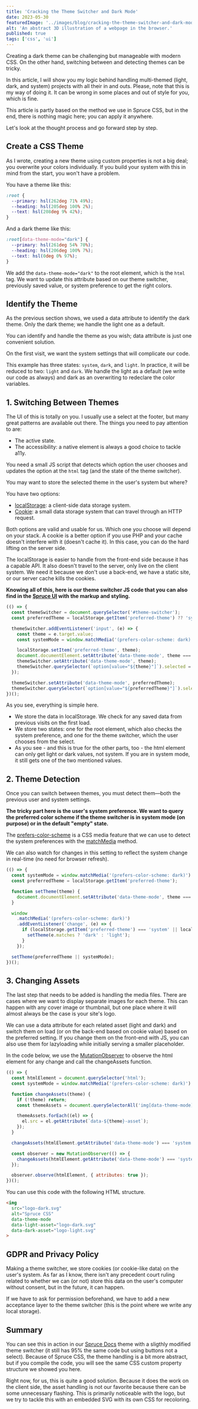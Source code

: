 ```yaml
---
title: 'Cracking the Theme Switcher and Dark Mode'
date: 2023-05-30
featuredImage: '../images/blog/cracking-the-theme-switcher-and-dark-mode.png'
alt: 'An abstract 3D illustration of a webpage in the browser.'
published: true
tags: ['css', 'ui']
---
```


<p className="lead">Creating a dark theme can be challenging but manageable with modern CSS. On the other hand, switching between and detecting themes can be tricky.</p>

In this article, I will show you my logic behind handling multi-themed (light, dark, and system) projects with all their in and outs. Please, note that this is my way of doing it. It can be wrong in some places and out of style for you, which is fine.

<Notification type="info">This article is partly based on the method we use in Spruce CSS, but in the end, there is nothing magic here; you can apply it anywhere.</Notification>

Let's look at the thought process and go forward step by step.

## Create a CSS Theme

As I wrote, creating a new theme using custom properties is not a big deal; you overwrite your colors individually. If you build your system with this in mind from the start, you won't have a problem.

You have a theme like this:

```css
:root {
  --primary: hsl(262deg 71% 49%);
  --heading: hsl(205deg 100% 2%);
  --text: hsl(208deg 9% 42%);
}
```

And a dark theme like this:

```css
:root[data-theme-mode="dark"] {
  --primary: hsl(261deg 54% 70%);
  --heading: hsl(206deg 100% 7%);
  --text: hsl(0deg 0% 97%);
}
```

We add the `data-theme-mode="dark"` to the root element, which is the `html` tag. We want to update this attribute based on our theme switcher, previously saved value, or system preference to get the right colors.

## Identify the Theme

As the previous section shows, we used a data attribute to identify the dark theme. Only the dark theme; we handle the light one as a default.

You can identify and handle the theme as you wish; data attribute is just one convenient solution.

On the first visit, we want the system settings that will complicate our code.

<Notification type="info">This example has three states: <code>system</code>, <code>dark</code>, and <code>light</code>. In practice, it will be reduced to two: <code>light</code> and <code>dark</code>. We handle the light as a default (we write our code as always) and dark as an overwriting to redeclare the color variables.</Notification>

## 1. Switching Between Themes

The UI of this is totally on you. I usually use a select at the footer, but many great patterns are available out there. The things you need to pay attention to are:

- The active state.
- The accessibility: a native element is always a good choice to tackle  a11y.

You need a small JS script that detects which option the user chooses and updates the option at the `html` tag (and the state of the theme switcher).

You may want to store the selected theme in the user's system but where?

You have two options:

- [localStorage](https://developer.mozilla.org/en-US/docs/Web/API/Window/localStorage): a client-side data storage system.
- [Cookie](https://developer.mozilla.org/en-US/docs/Web/API/Document/cookie): a small data storage system that can travel through an HTTP request.

Both options are valid and usable for us. Which one you choose will depend on your stack. A cookie is a better option if you use PHP and your cache doesn't interfere with it (doesn't cache it). In this case, you can do the hard lifting on the server side.

The localStorage is easier to handle from the front-end side because it has a capable API. It also doesn't travel to the server, only live on the client system. We need it because we don't use a back-end, we have a static site, or our server cache kills the cookies.

**Knowing all of this, here is our theme switcher JS code that you can also find in the [Spruce UI](https://sprucecss.com/ui/component/theme-switcher/) with the markup and styling.**

```js
(() => {
  const themeSwitcher = document.querySelector('#theme-switcher');
  const preferredTheme = localStorage.getItem('preferred-theme') ?? 'system';

  themeSwitcher.addEventListener('input', (e) => {
    const theme = e.target.value;
    const systemMode = window.matchMedia('(prefers-color-scheme: dark)').matches ? 'dark' : 'light';

    localStorage.setItem('preferred-theme', theme);
    document.documentElement.setAttribute('data-theme-mode', theme === 'system' ? systemMode : theme);
    themeSwitcher.setAttribute('data-theme-mode', theme);
    themeSwitcher.querySelector(`option[value="${theme}"]`).selected = 'selected';
  });

  themeSwitcher.setAttribute('data-theme-mode', preferredTheme);
  themeSwitcher.querySelector(`option[value="${preferredTheme}"]`).selected = 'selected';
})();
```

As you see, everything is simple here.
- We store the data in localStorage. We check for any saved data from previous visits on the first load.
- We store two states: one for the root element, which also checks the system preference, and one for the theme switcher, which the user chooses from the select.
- As you see - and this is true for the other parts, too - the html element can only get light or dark values, not system. If you are in system mode, it still gets one of the two mentioned values.

## 2. Theme Detection

Once you can switch between themes, you must detect them—both the previous user and system settings.

**The tricky part here is the user's system preference. We want to query the preferred color scheme if the theme switcher is in system mode (on purpose) or in the default "empty" state.**

The [prefers-color-scheme](https://developer.mozilla.org/en-US/docs/Web/CSS/@media/prefers-color-scheme) is a CSS media feature that we can use to detect the system preferences with the [matchMedia](https://developer.mozilla.org/en-US/docs/Web/API/Window/matchMedia) method.

We can also watch for changes in this setting to reflect the system change in real-time (no need for browser refresh).

```js
(() => {
  const systemMode = window.matchMedia('(prefers-color-scheme: dark)').matches ? 'dark' : 'light';
  const preferredTheme = localStorage.getItem('preferred-theme');

  function setTheme(theme) {
    document.documentElement.setAttribute('data-theme-mode', theme === 'system' ? systemMode : theme);
  }

  window
    .matchMedia('(prefers-color-scheme: dark)')
    .addEventListener('change', (e) => {
      if (localStorage.getItem('preferred-theme') === 'system' || localStorage.getItem('preferred-theme') === null) {
        setTheme(e.matches ? 'dark' : 'light');
      }
    });

  setTheme(preferredTheme || systemMode);
})();
```

## 3. Changing Assets

The last step that needs to be added is handling the media files. There are cases where we want to display separate images for each theme. This can happen with any cover image or thumbnail, but one place where it will almost always be the case is your site's logo.

We can use a data attribute for each related asset (light and dark) and switch them on load (or on the back-end based on cookie value) based on the preferred setting. If you change them on the front-end with JS, you can also use them for lazyloading while initially serving a smaller placeholder.

In the code below, we use the [MutationObserver](https://developer.mozilla.org/en-US/docs/Web/API/MutationObserver) to observe the html element for any change and call the changeAssets function.

```js
(() => {
  const htmlElement = document.querySelector('html');
  const systemMode = window.matchMedia('(prefers-color-scheme: dark)').matches ? 'dark' : 'light';

  function changeAssets(theme) {
    if (!theme) return;
    const themeAssets = document.querySelectorAll('img[data-theme-mode]');

    themeAssets.forEach((el) => {
      el.src = el.getAttribute(`data-${theme}-asset`);
    });
  }

  changeAssets(htmlElement.getAttribute('data-theme-mode') === 'system' ? systemMode : htmlElement.getAttribute('data-theme-mode'));

  const observer = new MutationObserver(() => {
    changeAssets(htmlElement.getAttribute('data-theme-mode') === 'system' ? systemMode : htmlElement.getAttribute('data-theme-mode'));
  });

  observer.observe(htmlElement, { attributes: true });
})();
```

You can use this code with the following HTML structure.

```html
<img
  src="logo-dark.svg"
  alt="Spruce CSS"
  data-theme-mode
  data-light-asset="logo-dark.svg"
  data-dark-asset="logo-light.svg"
>
```

## GDPR and Privacy Policy

Making a theme switcher, we store cookies (or cookie-like data) on the user's system. As far as I know, there isn't any precedent court ruling related to whether we can (or not) store this data on the user's computer without consent, but in the future, it can happen.

If we have to ask for permission beforehand, we have to add a new acceptance layer to the theme switcher (this is the point where we write any local storage).

## Summary

You can see this in action in our [Spruce Docs](https://github.com/conedevelopment/sprucecss-eleventy-documentation-template) theme with a sligthly modified theme switcher (it still has 95% the same code but using buttons not a select). Because of Spruce CSS, the theme handling is a bit more abstract, but if you compile the code, you will see the same CSS custom property structure we showed you here.

Right now, for us, this is quite a good solution. Because it does the work on the client side, the asset handling is not our favorite because there can be some unnecessary flashing. This is primarily noticeable with the logo, but we try to tackle this with an embedded SVG with its own CSS for recoloring.

